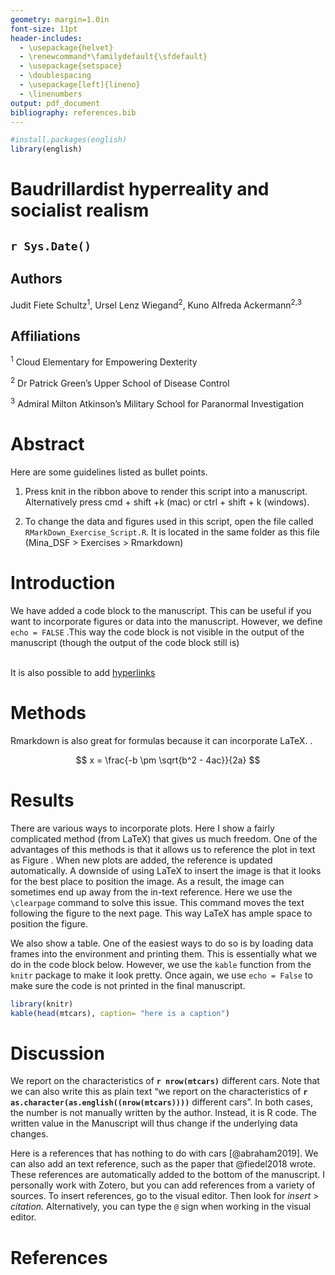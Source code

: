 ```yaml
---
geometry: margin=1.0in
font-size: 11pt
header-includes:
  - \usepackage{helvet}
  - \renewcommand*\familydefault{\sfdefault}
  - \usepackage{setspace}
  - \doublespacing
  - \usepackage[left]{lineno}
  - \linenumbers
output: pdf_document
bibliography: references.bib
---
```


```r
#install.packages(english)
library(english)
```

# Baudrillardist hyperreality and socialist realism

## `r Sys.Date()`

\vspace{20mm}

## Authors

Judit Fiete Schultz^1^, Ursel Lenz Wiegand^2^, Kuno Alfreda Ackermann^2,3^

\vspace{10mm}

## Affiliations

^1^ Cloud Elementary for Empowering Dexterity

^2^ Dr Patrick Green's Upper School of Disease Control

^3^ Admiral Milton Atkinson's Military School for Paranormal Investigation

\vspace{20mm}

# Abstract

Here are some guidelines listed as bullet points.

1)  Press knit in the ribbon above to render this script into a manuscript. Alternatively press cmd + shift +k (mac) or ctrl + shift + k (windows).

2)  To change the data and figures used in this script, open the file called `RMarkDown_Exercise_Script.R`. It is located in the same folder as this file (Mina_DSF \> Exercises \> Rmarkdown)

\newpage

# Introduction

We have added a code block to the manuscript. This can be useful if you want to incorporate figures or data into the manuscript. However, we define `echo = FALSE` .This way the code block is not visible in the output of the manuscript (though the output of the code block still is)

<br> It is also possible to add [hyperlinks](http://www.coveredbridgesociety.org/)

# Methods

Rmarkdown is also great for formulas because it can incorporate LaTeX. \textcolor{red}{Using LaTeX also allows us to change various layout features, such as text colour}.

$$
x = \frac{-b \pm \sqrt{b^2 - 4ac}}{2a}
$$

# Results

There are various ways to incorporate plots. Here I show a fairly complicated method (from LaTeX) that gives us much freedom. One of the advantages of this methods is that it allows us to reference the plot in text as Figure \ref{fig:scatterplot}. When new plots are added, the reference is updated automatically. A downside of using LaTeX to insert the image is that it looks for the best place to position the image. As a result, the image can sometimes end up away from the in-text reference. Here we use the `\clearpage` command to solve this issue. This command moves the text following the figure to the next page. This way LaTeX has ample space to position the figure.

```{=tex}
\begin{figure}[h]
  \centering
  \graphicspath{{/Users/au572919/Research/NMBU/MINA_DSF}}
  {\includegraphics[width=15cm]{./Exercises/RMarkdown/Figure1.png}}
  \caption{Here is a plot}
  \label{fig:scatterplot}
\end{figure}
```
\clearpage

We also show a table. One of the easiest ways to do so is by loading data frames into the environment and printing them. This is essentially what we do in the code block below. However, we use the `kable` function from the `knitr` package to make it look pretty. Once again, we use `echo = False` to make sure the code is not printed in the final manuscript.

```r
library(knitr)
kable(head(mtcars), caption= "here is a caption")

```

# Discussion

We report on the characteristics of **`r nrow(mtcars)`** different cars. Note that we can also write this as plain text "we report on the characteristics of **`r as.character(as.english((nrow(mtcars))))`** different cars". In both cases, the number is not manually written by the author. Instead, it is R code. The written value in the Manuscript will thus change if the underlying data changes.

Here is a references that has nothing to do with cars [@abraham2019]. We can also add an text reference, such as the paper that @fiedel2018 wrote. These references are automatically added to the bottom of the manuscript. I personally work with Zotero, but you can add references from a variety of sources. To insert references, go to the visual editor. Then look for *insert* \> *citation.* Alternatively, you can type the `@` sign when working in the visual editor.

# References {#references .unnumbered}

